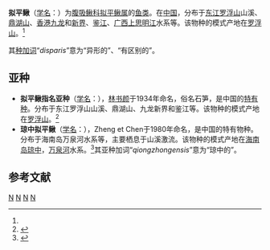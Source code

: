 {{Speciesbox 
| taxon = Liniparhomaloptera disparis
| status = NE
| status_system = IUCN3.1
| authority = [[林书颜|Lin]], 1934<ref name='id6505'>{{cite web| url =http://www.bioinfo.cn/db05/BjdwSpecies.php?action=view&id=6505| title =拟平鳅| work =中国动物物种编目数据库| publisher =中国科学院微生物研究所| author =中国科学院动物研究所| accessdate =2009-04-11| deadurl =yes| archiveurl =https://web.archive.org/web/20160305054216/http://www.bioinfo.cn/db05/BjdwSpecies.php?action=view&id=6505| archivedate =2016-03-05}}</ref>
| synonyms =
}}

'''拟平鳅'''（[[学名|学名]]：{{lang|la|''Liniparhomaloptera disparis''}}）为[[腹吸鳅科|腹吸鳅科]][[拟平鳅属|拟平鳅属]]的[[鱼类|鱼类]]。在[[中国|中国]]，分布于[[东江|东江]][[罗浮山|罗浮山]]山溪、[[鼎湖山|鼎湖山]]、[[香港|香港]][[九龙|九龙]]和[[新界|新界]]、[[鉴江|鉴江]]、[[广西|广西]][[上思明江|上思明江]]水系等。该物种的模式产地在[[罗浮山|罗浮山]]。<ref name='id6505'/>

其[[种加词|种加词]]“''disparis''”意为“异形的”、“有区别的”。

==亚种==
*'''拟平鳅指名亚种'''（[[学名|学名]]：{{lang|la|''Liniparhomaloptera disparis disparis''}}），[[林书颜|林书颜]]于1934年命名，俗名石笋，是中国的[[特有种|特有种]]。分布于东江罗浮山山溪、鼎湖山、九龙新界和鉴江等。该物种的模式产地在[[罗浮山|罗浮山]]。<ref name='id6506'>{{cite web| url =http://www.bioinfo.cn/db05/BjdwSpecies.php?action=view&id=6506| title =拟平鳅指名亚种| work =中国动物物种编目数据库| publisher =中国科学院微生物研究所| author =中国科学院动物研究所| accessdate =2009-04-11| deadurl =yes| archiveurl =https://web.archive.org/web/20160305021101/http://www.bioinfo.cn/db05/BjdwSpecies.php?action=view&id=6506| archivedate =2016-03-05}}</ref>
*'''琼中拟平鳅'''（[[学名|学名]]：{{lang|la|''Liniparhomaloptera disparis qiongzhongensis''}}），Zheng et Chen于1980年命名，是中国的特有物种。分布于海南岛万泉河水系等，主要栖息于山溪激流。该物种的模式产地在[[海南岛|海南岛]][[琼中|琼中]]，[[万泉河|万泉河]]水系。<ref name='id6507'>{{cite web| url =http://www.bioinfo.cn/db05/BjdwSpecies.php?action=view&id=6507| title =琼中拟平鳅| work =中国动物物种编目数据库| publisher =中国科学院微生物研究所| author =中国科学院动物研究所| accessdate =2009-04-11| deadurl =yes| archiveurl =https://web.archive.org/web/20160305091047/http://www.bioinfo.cn/db05/BjdwSpecies.php?action=view&id=6507| archivedate =2016-03-05}}</ref>其亚种加词“''qiongzhongensis''”意为“琼中的”。

== 参考文献 ==
{{reflist}}

{{Taxonbar|from=Q10562715}}

[[Category:香港動物|N]]
[[Category:中國魚類|N]]
[[Category:1934年描述的鱼类|N]]
[[Category:拟平鳅属|N]]